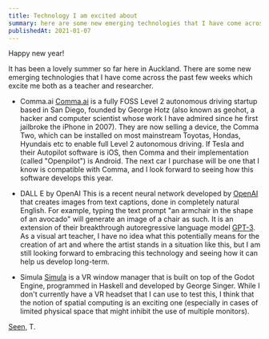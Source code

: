 ```yaml
---
title: Technology I am excited about
summary: here are some new emerging technologies that I have come across the past few weeks which excite me both as a teacher and researcher
publishedAt: 2021-01-07
---
```


Happy new year!

It has been a lovely summer so far here in Auckland. There are some new emerging technologies that I have come across the past few weeks which excite me both as a teacher and researcher.

- Comma.ai
  [Comma.ai](https://comma.ai) is a fully FOSS Level 2 autonomous driving startup based in San Diego, founded by George Hotz (also known as geohot, a hacker and computer scientist whose work I have admired since he first jailbroke the iPhone in 2007). They are now selling a device, the Comma Two, which can be installed on most mainstream Toyotas, Hondas, Hyundais etc to enable full Level 2 autonomous driving. If Tesla and their Autopilot software is iOS, then Comma and their implementation (called "Openpilot") is Android. The next car I purchase will be one that I know is compatible with Comma, and I look forward to seeing how this software develops this year.

- DALL E by OpenAI
  This is a recent neural network developed by [OpenAI](https://openai.com) that creates images from text captions, done in completely natural English. For example, typing the text prompt "an armchair in the shape of an avocado" will generate an image of a chair as such. It is an extension of their breakthrough autoregressive language model [GPT-3](https://arxiv.org/abs/2005.14165). As a visual art teacher, I have no idea what this potentially means for the creation of art and where the artist stands in a situation like this, but I am still looking forward to embracing this technology and seeing how it can help us develop long-term.

- Simula
  [Simula](https://github.com/SimulaVR/Simula) is a VR window manager that is built on top of the Godot Engine, programmed in Haskell and developed by George Singer. While I don't currently have a VR headset that I can use to test this, I think that the notion of spatial computing is an exciting one (especially in cases of limited physical space that might inhibit the use of multiple monitors).

[Seen,](https://www.are.na/block/10065820)
T.
